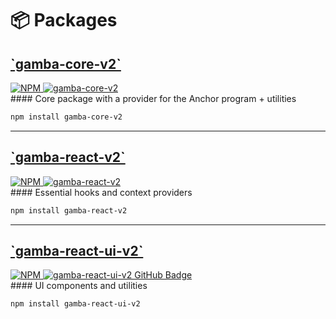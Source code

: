 # 📦 Packages

<div
  style={{
    display: "flex",
    alignItems: "center",
    gap: "12px",
    marginTop: "24px",
  }}
>
  <a href="/docs/gamba-core-v2">
    <h2 style={{ margin: 0, fontSize: "32px", lineHeight: "1.2" }}>
      `gamba-core-v2`
    </h2>
  </a>
  <a
    href="https://www.npmjs.com/package/gamba-core-v2"
    target="_blank"
    rel="noopener noreferrer"
  >
    <img
      src="https://img.shields.io/npm/v/gamba-core-v2?color=blue&label=NPM&logo=npm"
      alt="NPM"
    />
  </a>
  <a
    href="https://github.com/gamba-labs/gamba/tree/main/packages/core"
    target="_blank"
    rel="noopener noreferrer"
  >
    <img
      src="https://img.shields.io/badge/GitHub-gamba--core--v2-blue?logo=github"
      alt="gamba-core-v2"
    />
  </a>
</div>
#### Core package with a provider for the Anchor program + utilities

```bash copy
npm install gamba-core-v2
```

---

<div
  style={{
    display: "flex",
    alignItems: "center",
    gap: "12px",
    marginTop: "24px",
  }}
>
  <a href="/docs/gamba-react-v2">
    <h2 style={{ margin: 0, fontSize: "32px", lineHeight: "1.2" }}>
      `gamba-react-v2`
    </h2>
  </a>
  <a
    href="https://www.npmjs.com/package/gamba-react-v2"
    target="_blank"
    rel="noopener noreferrer"
  >
    <img
      src="https://img.shields.io/npm/v/gamba-react-v2?color=blue&label=NPM&logo=npm"
      alt="NPM"
    />
  </a>
  <a
    href="https://github.com/gamba-labs/gamba/tree/main/packages/react"
    target="_blank"
    rel="noopener noreferrer"
  >
    <img
      src="https://img.shields.io/badge/GitHub-gamba--react--v2-blue?logo=github"
      alt="gamba-react-v2"
    />
  </a>
</div>
#### Essential hooks and context providers

```bash copy
npm install gamba-react-v2
```

---

<div
  style={{
    display: "flex",
    alignItems: "center",
    gap: "12px",
    marginTop: "24px",
  }}
>
  <a href="/docs/gamba-react-ui-v2">
    <h2 style={{ margin: 0, fontSize: "32px", lineHeight: "1.2" }}>
      `gamba-react-ui-v2`
    </h2>
  </a>
  <a
    href="https://www.npmjs.com/package/gamba-react-ui-v2"
    target="_blank"
    rel="noopener noreferrer"
  >
    <img
      src="https://img.shields.io/npm/v/gamba-react-ui-v2?color=blue&label=NPM&logo=npm"
      alt="NPM"
    />
  </a>
  <a
    href="https://github.com/gamba-labs/gamba/tree/main/packages/react-ui"
    target="_blank"
    rel="noopener noreferrer"
  >
    <img
      src="https://img.shields.io/badge/GitHub-gamba--react--ui--v2-blue?logo=github"
      alt="gamba-react-ui-v2 GitHub Badge"
    />
  </a>
</div>
#### UI components and utilities

```bash copy
npm install gamba-react-ui-v2
```
